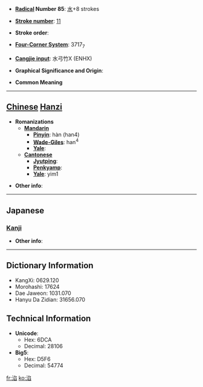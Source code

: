 * '''[[Wiktionary:Chinese radical index| Radical]] Number 85''': [[Wiktionary:Chinese radical index 水|水]]+8 strokes

* '''[[Wiktionary:Chinese total strokes index|Stroke number]]''': [[Wiktionary:Chinese total strokes index 11|11]]

* '''Stroke order''': 

* '''[[Wiktionary:Chinese four corner index|Four-Corner System]]''': 3717<sub>7</sub>

* '''[[Wiktionary:Chinese Cangjie index|Cangjie input]]''': 水弓竹X (ENHX)

* '''Graphical Significance and Origin''': 

* '''Common Meaning'''

----

== [[Chinese]] [[Hanzi]] ==

* '''Romanizations'''
** '''[[Mandarin]]'''
*** '''[[Pinyin]]''': hàn (han4)
*** '''[[Wade-Giles]]''': han<sup>4</sup>
*** '''[[Yale]]''': 
** '''[[Cantonese]]'''
*** '''[[Jyutping]]''':
*** '''[[Penkyamp]]''': 
*** '''[[Yale]]''': yim1

* '''Other info''': 

----

==Japanese==
===[[Kanji]]===
{{kanji|on readings=[[かん]] (kan), [[ごん]] (gon), [[えん]] (en), [[あん]] (an)
|kun readings=
}}

* '''Other info''':  

----

== Dictionary Information ==

* KangXi: 0629.120
* Morohashi: 17624
* Dae Jaweon: 1031.070
* Hanyu Da Zidian: 31656.070

== Technical Information ==

* '''Unicode''':
** Hex: 6DCA
** Decimal: 28106
* '''Big5''':
** Hex: D5F6
** Decimal: 54774

[[fr:淊]]
[[ko:淊]]